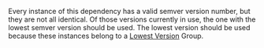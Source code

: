 Every instance of this dependency has a valid semver version number, but they are not all identical. Of those versions currently in use, the one with the lowest semver version should be used. The lowest version should be used because these instances belong to a [Lowest Version](/synopkg/config/version-groups/lowest-version) Group.
